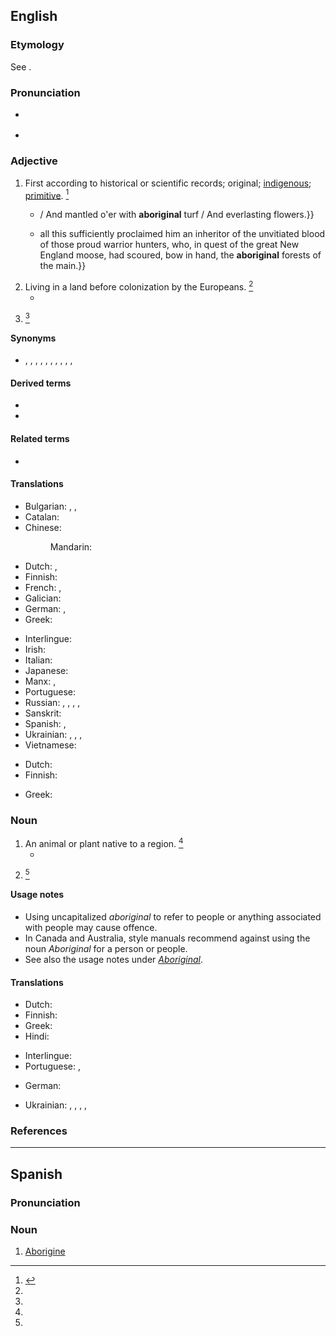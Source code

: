 {{also|Aboriginal}}
==English==

===Etymology===
See {{m|en|Aboriginal}}.

===Pronunciation===
* {{a|US}} {{IPA|en|/ˌæb.əˈɹɪd͡ʒ.n̩.l̩/|/ˌæb.əˈɹɪd͡ʒ.ɪn.l̩/}}
* {{audio|en|En-uk-aboriginal.ogg|Audio (UK)}}

===Adjective===
{{en-adj}}

# First according to historical or scientific records; original; [[indigenous]]; [[primitive]]. {{defdate|First attested in the mid 17th century.}}<ref name=SOED>{{R:SOED5|page=6}}</ref>
#* {{quote-book|en|year=1814|author=[[w:William Wordsworth|William Wordsworth]]|title=The Excursion|publisher=Longman et al.|url=http://books.google.com/books?id=T18JAAAAQAAJ&pg=PA277&dq=aboriginal|page=277|passage=Green in the Church-yard, beautiful and green; / {{...}} / And mantled o'er with '''aboriginal''' turf / And everlasting flowers.}}
#* {{RQ:Melville Moby-Dick|chapter=Knights and Squires|page=131|passage=Tashtego's long, lean, sable hair, his high cheek bones, and black rounding eyes— {{...}} all this sufficiently proclaimed him an inheritor of the unvitiated blood of those proud warrior hunters, who, in quest of the great New England moose, had scoured, bow in hand, the '''aboriginal''' forests of the main.}}
# Living in a land before colonization by the Europeans. {{defdate|First attested in the late 17th century.}}<ref name=SOED/>
#* {{quote-book
|en
|year=1851
|author={{w|Herman Melville}}
|title={{w|Moby Dick}}
|section=Chapter 2
|passage=Where else but from Nantucket did those '''aboriginal''' whalemen, the Red-Men, first sally out in canoes to give chase to the Leviathan?}}
# {{alternative case form of|en|Aboriginal}} {{defdate|First attested in the late 18th century.}}<ref name=SOED/>

====Synonyms====
* {{sense|indigenous to a place}} {{l|en|ancient}}, {{l|en|autochthonous}}, {{l|en|earliest}}, {{l|en|endemic}}, {{l|en|first}}, {{l|en|indigenous}}, {{l|en|native}}, {{l|en|original}}, {{l|en|primeval}}, {{l|en|primitive}}, {{l|en|primordial}}

====Derived terms====
* {{l|en|aboriginality}}
* {{l|en|aboriginally}}

====Related terms====
* {{l|en|aborigine}}

====Translations====
{{trans-top|original; indigenous}}
* Bulgarian: {{t+|bg|коренен}}, {{t+|bg|местен}}, {{t+|bg|туземен}}
* Catalan: {{t|ca|aborigen}}
* Chinese:
*: Mandarin: {{t+|cmn|土著|tr=tǔzhù, tǔzhuó|sc=Hani}}
* Dutch: {{t+|nl|inheems}}, {{t+|nl|inheemse}}
* Finnish: {{t+|fi|alkuperäinen}}
* French: {{t+|fr|indigène}}, {{t+|fr|aborigène}}
* Galician: {{t|gl|indíxena|m|f}}
* German: {{t+|de|eingeboren}}, {{t+|de|einheimisch}}
* Greek: {{t+|el|ιθαγενής}}
{{trans-mid}}
* Interlingue: {{t|ie|aborigin}}
* Irish: {{t|ga|bundúchasach}}
* Italian: {{t+|it|aborigeno}}
* Japanese: {{t+|ja|土着|tr=どちゃくの, dochaku no|alt=土着の|sc=Jpan}}
* Manx: {{t|gv|bun-chummallagh}}, {{t|gv|bun-dooghyssagh}}
* Portuguese: {{t+|pt|aborígene}}
* Russian: {{t+|ru|тузе́мный}}, {{t+|ru|коренно́й}}, {{t+|ru|ме́стный}}, {{t+|ru|автохто́нный}} {{qualifier|literary}}, {{t+|ru|абориге́нный}}
* Sanskrit: {{t+|sa|देशज}}
* Spanish: {{t+|es|aborigen}}, {{t+|es|indígena}}
* Ukrainian: {{t|uk|абориге́нський}}, {{t|uk|тубі́льний}}, {{t+|uk|автохто́нний}}, {{t|uk|тузе́мський}}
* Vietnamese: {{t+|vi|thổ dân}}
{{trans-bottom}}

{{trans-top|living in a land before colonization}}
* Dutch: {{t+|nl|autochtoon}}
* Finnish: {{t+|fi|alkuperäinen}}
{{trans-mid}}
* Greek: {{t+|el|ιθαγενής}}
{{trans-bottom}}

===Noun===
{{en-noun}}

# An animal or plant native to a region. {{defdate|First attested in the mid 18th century.}}<ref name=SOED/>
#* {{quote-book|en|author=Charles Darwin|passage=It may be welldoubted whether this frog is an '''aboriginal''' of these islands.|year=1839|title=Journal of researches into the natural history and geology of the Countries Visited During the Voyage of H. M. S. Beagle}}
# {{alternative case form of|en|Aboriginal}} {{defdate|First attested in the mid 18th century.}}<ref name=SOED/>

====Usage notes====
* Using uncapitalized ''aboriginal'' to refer to people or anything associated with people may cause offence.
* In Canada and Australia, style manuals recommend against using the noun ''Aboriginal'' for a person or people.
* See also the usage notes under ''[[Aboriginal]]''.

====Translations====
{{trans-top|animal or plant native to a region}}
* Dutch: {{t+|nl|inheems}}
* Finnish: {{t|fi|alkuperäislaji}}
* Greek: {{t+|el|ιθαγενής}}
* Hindi: {{t|hi|आदिवासी|m}}
{{trans-mid}}
* Interlingue: {{t|ie|aborigine}}
* Portuguese: {{t+|pt|aborígene|m|f}}, {{t|pt|aborígine|m|f}}
{{trans-bottom}}

{{checktrans-top}}
* German: {{t+check|de|einheimisch}}
{{trans-mid}}
* Ukrainian: {{t+check|uk|абориге́н}}, {{t+check|uk|тубіле́ць}}, {{t+check|uk|автохто́н}}, {{t-check|uk|туземе́ць}}, {{t-check|uk|уроджене́ць}}
{{trans-bottom}}

===References===
<references/>

----

==Spanish==

===Pronunciation===
{{es-IPA}}

===Noun===
{{es-noun|mf|aboriginales}}

# [[Aborigine]] {{gloss|original inhabitant of Australia}}
#: {{syn|es|aborigen}}